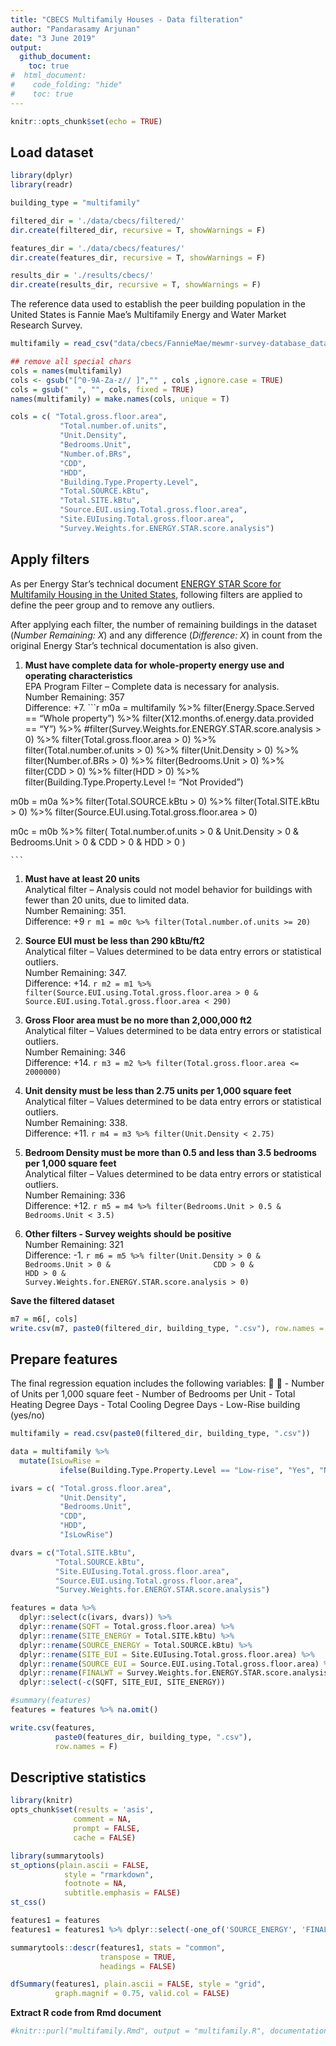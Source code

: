 ```yaml
---
title: "CBECS Multifamily Houses - Data filteration"
author: "Pandarasamy Arjunan"
date: "3 June 2019"
output: 
  github_document:
    toc: true
#  html_document:
#    code_folding: "hide"
#    toc: true
---
```


```r
knitr::opts_chunk$set(echo = TRUE)
```


## Load dataset
```r
library(dplyr)
library(readr)

building_type = "multifamily"

filtered_dir = './data/cbecs/filtered/'
dir.create(filtered_dir, recursive = T, showWarnings = F)

features_dir = './data/cbecs/features/'
dir.create(features_dir, recursive = T, showWarnings = F)

results_dir = './results/cbecs/'
dir.create(results_dir, recursive = T, showWarnings = F)

```

The reference data used to establish the peer building population in the United States is Fannie Mae’s Multifamily Energy and Water Market Research Survey.

```r
multifamily = read_csv("data/cbecs/FannieMae/mewmr-survey-database_data.csv")

## remove all special chars 
cols = names(multifamily)
cols <- gsub("[^0-9A-Za-z// ]","" , cols ,ignore.case = TRUE)
cols = gsub("  ", "", cols, fixed = TRUE)
names(multifamily) = make.names(cols, unique = T)

cols = c( "Total.gross.floor.area",
           "Total.number.of.units",
           "Unit.Density",
           "Bedrooms.Unit",
           "Number.of.BRs",
           "CDD", 
           "HDD",
           "Building.Type.Property.Level",
           "Total.SOURCE.kBtu",
           "Total.SITE.kBtu",
           "Source.EUI.using.Total.gross.floor.area",
           "Site.EUIusing.Total.gross.floor.area",
           "Survey.Weights.for.ENERGY.STAR.score.analysis")


```


## Apply filters

As per Energy Star's technical document [ENERGY STAR Score for Multifamily Housing in the United States](https://www.energystar.gov/buildings/tools-and-resources/energy_star_score_multifamily_housing_united_states), following filters are applied to define the peer group and to remove any outliers.

After applying each filter, the number of remaining buildings in the dataset (_Number Remaining: X_) and any difference (_Difference: X_) in count from the original Energy Star's technical documentation is also given. 


#. **Must have complete data for whole-property energy use and operating characteristics**
<br/>EPA Program Filter – Complete data is necessary for analysis.
<br/>Number Remaining: 357
<br/>Difference: +7.
    ```r
m0a = multifamily %>% 
  filter(Energy.Space.Served == "Whole property") %>%
  filter(X12.months.of.energy.data.provided == "Y") %>%
  #filter(Survey.Weights.for.ENERGY.STAR.score.analysis > 0) %>% 
  filter(Total.gross.floor.area > 0) %>% 
  filter(Total.number.of.units > 0) %>%
  filter(Unit.Density > 0) %>% 
  filter(Number.of.BRs > 0) %>%
  filter(Bedrooms.Unit > 0) %>%
  filter(CDD > 0) %>% 
  filter(HDD > 0) %>% 
  filter(Building.Type.Property.Level != "Not Provided")

m0b = m0a %>% 
  filter(Total.SOURCE.kBtu > 0) %>%
  filter(Total.SITE.kBtu > 0) %>%
  filter(Source.EUI.using.Total.gross.floor.area > 0)
  
m0c = m0b %>% filter( Total.number.of.units > 0 &
                        Unit.Density > 0 & 
                        Bedrooms.Unit > 0 & 
                        CDD > 0 & 
                        HDD > 0 )

    ```


#. **Must have at least 20 units**
<br/>Analytical filter – Analysis could not model behavior for buildings with fewer than 20 units, due to limited data.
<br/>Number Remaining: 351.
<br/>Difference: +9
    ```r
m1 = m0c %>% filter(Total.number.of.units >= 20)
    ```


#. **Source EUI must be less than 290 kBtu/ft2**
<br/>Analytical filter – Values determined to be data entry errors or statistical outliers.
<br/>Number Remaining: 347.
<br/>Difference: +14.
    ```r
m2 = m1 %>% filter(Source.EUI.using.Total.gross.floor.area > 0 & 
                     Source.EUI.using.Total.gross.floor.area < 290)
    ```


#. **Gross Floor area must be no more than 2,000,000 ft2**
<br/>Analytical filter – Values determined to be data entry errors or statistical outliers.
<br/>Number Remaining: 346
<br/>Difference: +14.
    ```r
m3 = m2 %>% filter(Total.gross.floor.area <= 2000000)
    ```


#. **Unit density must be less than 2.75 units per 1,000 square feet**
<br/>Analytical filter – Values determined to be data entry errors or statistical outliers.
<br/>Number Remaining: 338.
<br/>Difference: +11.
    ```r
m4 = m3 %>% filter(Unit.Density < 2.75)
    ```

#. **Bedroom Density must be more than 0.5 and less than 3.5 bedrooms per 1,000 square feet**
<br/>Analytical filter – Values determined to be data entry errors or statistical outliers.
<br/>Number Remaining: 336
<br/>Difference: +12.
    ```r
m5 = m4 %>% filter(Bedrooms.Unit > 0.5 & Bedrooms.Unit < 3.5)
    ```

#. **Other filters - Survey weights should be positive**
<br/>Number Remaining: 321
<br/>Difference: -1.
    ```r
m6 = m5 %>% filter(Unit.Density > 0 & 
                     Bedrooms.Unit > 0 & 
                     CDD > 0 & 
                     HDD > 0 & 
                     Survey.Weights.for.ENERGY.STAR.score.analysis > 0)
    ```

**Save the filtered dataset**
```r
m7 = m6[, cols]
write.csv(m7, paste0(filtered_dir, building_type, ".csv"), row.names = F)
```


## Prepare features

The final regression equation includes the following variables: 
 
 - Number of Units per 1,000 square feet
 - Number of Bedrooms per Unit
 - Total Heating Degree Days
 - Total Cooling Degree Days
 - Low-Rise building (yes/no)

```r
multifamily = read.csv(paste0(filtered_dir, building_type, ".csv"))

data = multifamily %>% 
  mutate(IsLowRise = 
           ifelse(Building.Type.Property.Level == "Low-rise", "Yes", "No")) 

ivars = c( "Total.gross.floor.area",
           "Unit.Density",
           "Bedrooms.Unit",
           "CDD", 
           "HDD", 
           "IsLowRise")

dvars = c("Total.SITE.kBtu",
          "Total.SOURCE.kBtu",
          "Site.EUIusing.Total.gross.floor.area",
          "Source.EUI.using.Total.gross.floor.area",
          "Survey.Weights.for.ENERGY.STAR.score.analysis")

features = data %>% 
  dplyr::select(c(ivars, dvars)) %>%
  dplyr::rename(SQFT = Total.gross.floor.area) %>%
  dplyr::rename(SITE_ENERGY = Total.SITE.kBtu) %>%
  dplyr::rename(SOURCE_ENERGY = Total.SOURCE.kBtu) %>%
  dplyr::rename(SITE_EUI = Site.EUIusing.Total.gross.floor.area) %>%
  dplyr::rename(SOURCE_EUI = Source.EUI.using.Total.gross.floor.area) %>%
  dplyr::rename(FINALWT = Survey.Weights.for.ENERGY.STAR.score.analysis) %>%
  dplyr::select(-c(SQFT, SITE_EUI, SITE_ENERGY))

#summary(features)
features = features %>% na.omit()

write.csv(features, 
          paste0(features_dir, building_type, ".csv"), 
          row.names = F)

```

## Descriptive statistics 

```r
library(knitr)
opts_chunk$set(results = 'asis',      
              comment = NA, 
              prompt = FALSE, 
              cache = FALSE)

library(summarytools)
st_options(plain.ascii = FALSE,       
            style = "rmarkdown",      
            footnote = NA,            
            subtitle.emphasis = FALSE)                                    
st_css()                              
```


```r
features1 = features
features1 = features1 %>% dplyr::select(-one_of('SOURCE_ENERGY', 'FINALWT'))

summarytools::descr(features1, stats = "common", 
                    transpose = TRUE, 
                    headings = FALSE)
```


```r
dfSummary(features1, plain.ascii = FALSE, style = "grid", 
          graph.magnif = 0.75, valid.col = FALSE)
```


**Extract R code from Rmd document**
```r
#knitr::purl("multifamily.Rmd", output = "multifamily.R", documentation = 2)
```


